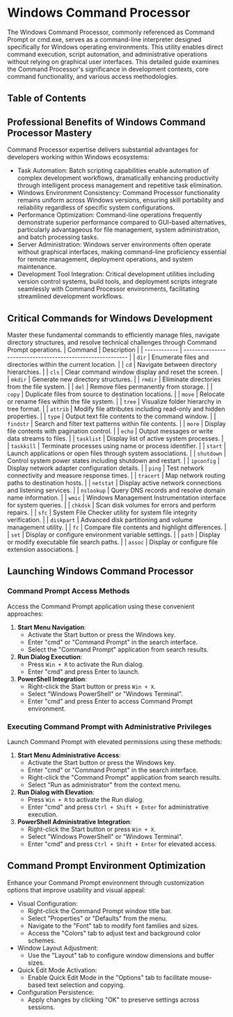 
# Windows Command Processor

The Windows Command Processor, commonly referenced as Command Prompt or cmd.exe, serves as a command-line interpreter designed specifically for Windows operating environments. This utility enables direct command execution, script automation, and administrative operations without relying on graphical user interfaces. This detailed guide examines the Command Processor's significance in development contexts, core command functionality, and various access methodologies.

## Table of Contents

## Professional Benefits of Windows Command Processor Mastery

Command Processor expertise delivers substantial advantages for developers working within Windows ecosystems:

- Task Automation: Batch scripting capabilities enable automation of complex development workflows, dramatically enhancing productivity through intelligent process management and repetitive task elimination.
- Windows Environment Consistency: Command Processor functionality remains uniform across Windows versions, ensuring skill portability and reliability regardless of specific system configurations.
- Performance Optimization: Command-line operations frequently demonstrate superior performance compared to GUI-based alternatives, particularly advantageous for file management, system administration, and batch processing tasks.
- Server Administration: Windows server environments often operate without graphical interfaces, making command-line proficiency essential for remote management, deployment operations, and system maintenance.
- Development Tool Integration: Critical development utilities including version control systems, build tools, and deployment scripts integrate seamlessly with Command Processor environments, facilitating streamlined development workflows.
  <BackToTop />

## Critical Commands for Windows Development

Master these fundamental commands to efficiently manage files, navigate directory structures, and resolve technical challenges through Command Prompt operations.
| Command | Description |
| ------------ | ---------------------------------------------------------- |
| `dir` | Enumerate files and directories within the current location. |
| `cd` | Navigate between directory hierarchies. |
| `cls` | Clear command window display and reset the screen. |
| `mkdir` | Generate new directory structures. |
| `rmdir` | Eliminate directories from the file system. |
| `del` | Remove files permanently from storage. |
| `copy` | Duplicate files from source to destination locations. |
| `move` | Relocate or rename files within the file system. |
| `tree` | Visualize folder hierarchy in tree format. |
| `attrib` | Modify file attributes including read-only and hidden properties. |
| `type` | Output text file contents to the command window. |
| `findstr` | Search and filter text patterns within file contents. |
| `more` | Display file contents with pagination control. |
| `echo` | Output messages or write data streams to files. |
| `tasklist` | Display list of active system processes. |
| `taskkill` | Terminate processes using name or process identifier. |
| `start` | Launch applications or open files through system associations. |
| `shutdown` | Control system power states including shutdown and restart. |
| `ipconfig` | Display network adapter configuration details. |
| `ping` | Test network connectivity and measure response times. |
| `tracert` | Map network routing paths to destination hosts. |
| `netstat` | Display active network connections and listening services. |
| `nslookup` | Query DNS records and resolve domain name information. |
| `wmic` | Windows Management Instrumentation interface for system queries. |
| `chkdsk` | Scan disk volumes for errors and perform repairs. |
| `sfc` | System File Checker utility for system file integrity verification. |
| `diskpart` | Advanced disk partitioning and volume management utility. |
| `fc` | Compare file contents and highlight differences. |
| `set` | Display or configure environment variable settings. |
| `path` | Display or modify executable file search paths. |
| `assoc` | Display or configure file extension associations. |

<BackToTop />

## Launching Windows Command Processor

### Command Prompt Access Methods

Access the Command Prompt application using these convenient approaches:

1. **Start Menu Navigation**:
   - Activate the Start button or press the Windows key.
   - Enter "cmd" or "Command Prompt" in the search interface.
   - Select the "Command Prompt" application from search results.
2. **Run Dialog Execution**:
   - Press `Win + R` to activate the Run dialog.
   - Enter "cmd" and press Enter to launch.
3. **PowerShell Integration**:
   - Right-click the Start button or press `Win + X`.
   - Select "Windows PowerShell" or "Windows Terminal".
   - Enter "cmd" and press Enter to access Command Prompt environment.

### Executing Command Prompt with Administrative Privileges

Launch Command Prompt with elevated permissions using these methods:

1. **Start Menu Administrative Access**:
   - Activate the Start button or press the Windows key.
   - Enter "cmd" or "Command Prompt" in the search interface.
   - Right-click the "Command Prompt" application from search results.
   - Select "Run as administrator" from the context menu.
2. **Run Dialog with Elevation**:
   - Press `Win + R` to activate the Run dialog.
   - Enter "cmd" and press `Ctrl + Shift + Enter` for administrative execution.
3. **PowerShell Administrative Integration**:
   - Right-click the Start button or press `Win + X`.
   - Select "Windows PowerShell" or "Windows Terminal".
   - Enter "cmd" and press `Ctrl + Shift + Enter` for elevated access.
     <BackToTop />

## Command Prompt Environment Optimization

Enhance your Command Prompt environment through customization options that improve usability and visual appeal:

- Visual Configuration:
  - Right-click the Command Prompt window title bar.
  - Select "Properties" or "Defaults" from the menu.
  - Navigate to the "Font" tab to modify font families and sizes.
  - Access the "Colors" tab to adjust text and background color schemes.
- Window Layout Adjustment:
  - Use the "Layout" tab to configure window dimensions and buffer sizes.
- Quick Edit Mode Activation:
  - Enable Quick Edit Mode in the "Options" tab to facilitate mouse-based text selection and copying.
- Configuration Persistence:
  - Apply changes by clicking "OK" to preserve settings across sessions.

<BackToTop />
